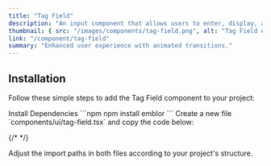 ```yaml
---
title: "Tag Field"
description: "An input component that allows users to enter, display, and manage multiple tags or keywords dynamically."
thumbnail: { src: "/images/components/tag-field.png", alt: "Tag Field example" }
link: "/component/tag-field"
summary: "Enhanced user experience with animated transitions."
---
```


<ComponentPreview name="tag-field-demo" />

## Installation

Follow these simple steps to add the Tag Field component to your project:

<Steps>

<Step>
Install Dependencies
</Step>
```npm
npm install emblor
```

<Step>
Create a new file `components/ui/tag-field.tsx` and copy the code below:
</Step>

{/* <CollapsibleSource name="tag-field" /> */}

<Step>
Adjust the import paths in both files according to your project's structure.
</Step>

</Steps>